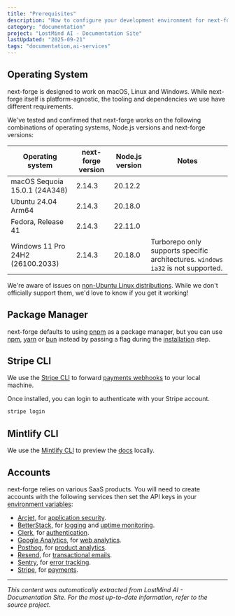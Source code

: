 ```yaml
---
title: "Prerequisites"
description: "How to configure your development environment for next-forge."
category: "documentation"
project: "LostMind AI - Documentation Site"
lastUpdated: "2025-09-21"
tags: "documentation,ai-services"
---
```


## Operating System

next-forge is designed to work on macOS, Linux and Windows. While next-forge itself is platform-agnostic, the tooling and dependencies we use have different requirements.

We've tested and confirmed that next-forge works on the following combinations of operating systems, Node.js versions and next-forge versions:

| Operating system | next-forge version | Node.js version | Notes |
| ---------------- | ----------------- | --------------- | ----- |
| macOS Sequoia 15.0.1 (24A348) | 2.14.3 | 20.12.2 |  |
| Ubuntu 24.04 Arm64 | 2.14.3 | 20.18.0 |  |
| Fedora, Release 41 | 2.14.3 | 22.11.0 |  |
| Windows 11 Pro 24H2 (26100.2033) | 2.14.3 | 20.18.0 | Turborepo only supports specific architectures. `windows ia32` is not supported. |

We're aware of issues on [non-Ubuntu Linux distributions](https://github.com/vercel/next-forge/issues/238). While we don't officially support them, we'd love to know if you get it working!

## Package Manager

next-forge defaults to using [pnpm](https://pnpm.io/) as a package manager, but you can use [npm](https://www.npmjs.com/), [yarn](https://yarnpkg.com/) or [bun](https://bun.sh/) instead by passing a flag during the [installation](/docs/setup/installation) step.

## Stripe CLI

We use the [Stripe CLI](https://docs.stripe.com/stripe-cli) to forward [payments webhooks](/packages/payments#webhooks) to your local machine.

Once installed, you can login to authenticate with your Stripe account.

```sh title="Terminal"
stripe login
```

## Mintlify CLI

We use the [Mintlify CLI](https://mintlify.com/docs/development) to preview the [docs](/apps/docs) locally.

## Accounts

next-forge relies on various SaaS products. You will need to create accounts with the following services then set the API keys in your [environment variables](/docs/setup/env):

- [Arcjet](https://arcjet.com), for [application security](/packages/security/application).
- [BetterStack](https://betterstack.com), for [logging](/packages/observability/logging) and [uptime monitoring](/packages/observability/uptime).
- [Clerk](https://clerk.com), for [authentication](/packages/authentication).
- [Google Analytics](https://developers.google.com/analytics), for [web analytics](/packages/analytics/web).
- [Posthog](https://posthog.com), for [product analytics](/packages/analytics/product).
- [Resend](https://resend.com), for [transactional emails](/packages/email).
- [Sentry](https://sentry.io), for [error tracking](/packages/observability/error-capture).
- [Stripe](https://stripe.com), for [payments](/packages/payments).


---
*This content was automatically extracted from LostMind AI - Documentation Site. For the most up-to-date information, refer to the source project.*
